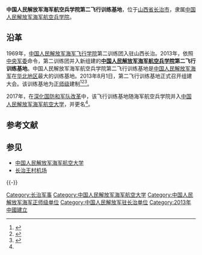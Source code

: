 '''中国人民解放军海军航空兵学院第二飞行训练基地'''，位于[[山西省|山西省]][[长治市|长治市]]，隶属[[中国人民解放军海军航空兵学院|中国人民解放军海军航空兵学院]]。

==沿革==
1969年，[[中国人民解放军海军飞行学院|中国人民解放军海军飞行学院]]第二训练团入驻山西长治。2013年，依照[[中央军委|中央军委]]命令，第二训练团并入新组建的'''[[中国人民解放军海军航空兵学院|中国人民解放军海军航空兵学院]]第二飞行训练基地'''。中国人民解放军海军航空兵学院第二飞行训练基地是[[中国人民解放军海军|中国人民解放军海军]]在[[华北地区|华北地区]]最大的训练基地。2013年8月1日，第二飞行训练基地正式召开组建大会。该训练基地为[[正师级|正师级]]建制<ref>{{cite web|title=海军航空兵学院第二飞行训练基地正式组建|url=http://www.czlook.com/czcms/xinwenban/changzhiyaowen/2013-08-02/23739.html|accessdate=2016-05-17|agency=长治日报|date=2013-08-02|archive-date=2017-08-27|archive-url=https://web.archive.org/web/20170827003223/http://www.czlook.com/czcms/xinwenban/changzhiyaowen/2013-08-02/23739.html|dead-url=no}}</ref><ref>{{cite web|title=海军航空兵学院第二飞行训练基地在我市正式组建|url=http://www.jqzf.changzhi.gov.cn/info/1026/20041.htm|accessdate=2016-05-17|agency=郊区新闻中心|date=2013-08-02|archive-date=2016-06-01|archive-url=https://web.archive.org/web/20160601120815/http://www.jqzf.changzhi.gov.cn/info/1026/20041.htm|dead-url=no}}</ref><ref name=xulq>{{Cite web |url = http://www.sohu.com/a/167238339_400764 |title = 卢建明与海军航空大学政委徐立谦少将一行会谈 |author =  |date = 2017-08-25 |publisher = 搜狐 |language =  |accessdate =  |quote =  |archive-date = 2019-06-09 |archive-url = https://web.archive.org/web/20190609075102/http://www.sohu.com/a/167238339_400764 |dead-url = no }}</ref>。

2017年，在[[深化国防和军队改革|深化国防和军队改革]]中，该飞行训练基地随海军航空兵学院并入[[中国人民解放军海军航空大学|中国人民解放军海军航空大学]]，并更名<ref name=xulq/>。

== 参考文献 ==
{{Reflist}}

== 参见 ==
{{Portal box|中华人民共和国|海军|军事航空|山西}}
* [[中国人民解放军海军航空大学|中国人民解放军海军航空大学]]
* [[长治王村机场|长治王村机场]]

{{-}}
{{中国人民解放军机场|中}}

[[Category:长治军事|Category:长治军事]]
[[Category:中国人民解放军海军航空大学|Category:中国人民解放军海军航空大学]]
[[Category:中国人民解放军海军正师级单位|Category:中国人民解放军海军正师级单位]]
[[Category:中国人民解放军驻长治单位|Category:中国人民解放军驻长治单位]]
[[Category:2013年中國建立|Category:2013年中國建立]]
